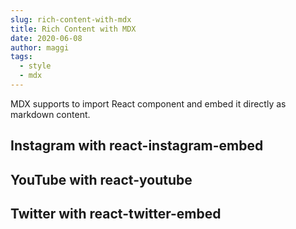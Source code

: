 ```yaml
---
slug: rich-content-with-mdx
title: Rich Content with MDX
date: 2020-06-08
author: maggi
tags:
  - style
  - mdx
---
```


MDX supports to import React component and embed it directly as markdown content.

## Instagram with react-instagram-embed

<p>
	<InstagramEmbed
		url='https://instagr.am/p/Zw9o4/'
		maxWidth={320}
		hideCaption={true}
	/>
</p>

## YouTube with react-youtube

<p>
	<YouTube videoId={'2g811Eo7K8U'} containerClassName={'youtube-container'} />
</p>

## Twitter with react-twitter-embed

<p>
	<TwitterTweetEmbed tweetId={'933354946111705097'} />
</p>
